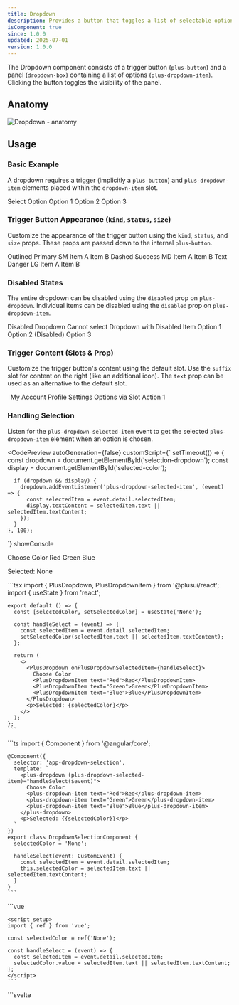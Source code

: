 ```yaml
---
title: Dropdown
description: Provides a button that toggles a list of selectable options (dropdown items).
isComponent: true
since: 1.0.0
updated: 2025-07-01
version: 1.0.0
---
```



The Dropdown component consists of a trigger button (`plus-button`) and a panel (`dropdown-box`) containing a list of options (`plus-dropdown-item`). Clicking the button toggles the visibility of the panel.

## Anatomy

<Image src={anatomy} alt="Dropdown - anatomy" />

## Usage

### Basic Example

A dropdown requires a trigger (implicitly a `plus-button`) and `plus-dropdown-item` elements placed within the `dropdown-item` slot.

<CodePreview autoGeneration={true}>
<plus-dropdown>
<Fragment slot="default">Select Option</Fragment>
<plus-dropdown-item text="Option 1">Option 1</plus-dropdown-item>
<plus-dropdown-item text="Option 2">Option 2</plus-dropdown-item>
<plus-dropdown-item text="Option 3">Option 3</plus-dropdown-item>
</plus-dropdown>
</CodePreview>

### Trigger Button Appearance (`kind`, `status`, `size`)

Customize the appearance of the trigger button using the `kind`, `status`, and `size` props. These props are passed down to the internal `plus-button`.

<CodePreview autoGeneration={true} horizontal>
  <plus-dropdown kind="outlined" status="primary" size="sm">
    <Fragment slot="default">Outlined Primary SM</Fragment>
    <plus-dropdown-item>Item A</plus-dropdown-item>
    <plus-dropdown-item>Item B</plus-dropdown-item>
  </plus-dropdown>
  <plus-dropdown kind="dashed" status="success" size="md">
    <Fragment slot="default">Dashed Success MD</Fragment>
    <plus-dropdown-item>Item A</plus-dropdown-item>
    <plus-dropdown-item>Item B</plus-dropdown-item>
  </plus-dropdown>
  <plus-dropdown kind="text" status="danger" size="lg">
    <Fragment slot="default">Text Danger LG</Fragment>
    <plus-dropdown-item>Item A</plus-dropdown-item>
    <plus-dropdown-item>Item B</plus-dropdown-item>
  </plus-dropdown>
</CodePreview>

### Disabled States

The entire dropdown can be disabled using the `disabled` prop on `plus-dropdown`. Individual items can be disabled using the `disabled` prop on `plus-dropdown-item`.

<CodePreview autoGeneration={true} horizontal>
  <plus-dropdown disabled>
    <Fragment slot="default">Disabled Dropdown</Fragment>
    <plus-dropdown-item>Cannot select</plus-dropdown-item>
  </plus-dropdown>
  <plus-dropdown>
    <Fragment slot="default">Dropdown with Disabled Item</Fragment>
    <plus-dropdown-item>Option 1</plus-dropdown-item>
    <plus-dropdown-item disabled>Option 2 (Disabled)</plus-dropdown-item>
    <plus-dropdown-item>Option 3</plus-dropdown-item>
  </plus-dropdown>
</CodePreview>

### Trigger Content (Slots & Prop)

Customize the trigger button's content using the default slot. Use the `suffix` slot for content on the right (like an additional icon). The `text` prop can be used as an alternative to the default slot.

<CodePreview autoGeneration={true} horizontal>
  <plus-dropdown>
    <Fragment slot="default">
      <plus-icon icon-name="user" style="margin-right: 0.5em"></plus-icon>
      My Account
      <plus-icon icon-name="cog" slot="suffix"></plus-icon>
    </Fragment>
    <plus-dropdown-item>Profile</plus-dropdown-item>
    <plus-dropdown-item>Settings</plus-dropdown-item>
  </plus-dropdown>
  <plus-dropdown>
    <Fragment slot="default">Options via Slot</Fragment>
    <plus-dropdown-item>Action 1</plus-dropdown-item>
  </plus-dropdown>
</CodePreview>


### Handling Selection

Listen for the `plus-dropdown-selected-item` event to get the selected `plus-dropdown-item` element when an option is chosen.

<CodePreview 
  autoGeneration={false} 
  customScript={`
    setTimeout(() => {
      const dropdown = document.getElementById('selection-dropdown');
      const display = document.getElementById('selected-color');
      
      if (dropdown && display) {
        dropdown.addEventListener('plus-dropdown-selected-item', (event) => {
          const selectedItem = event.detail.selectedItem;
          display.textContent = selectedItem.text || selectedItem.textContent;
        });
      }
    }, 100);
  `}
  showConsole
>
  <plus-dropdown id="selection-dropdown">
    <Fragment slot="default">Choose Color</Fragment>
    <plus-dropdown-item text="Red">Red</plus-dropdown-item>
    <plus-dropdown-item text="Green">Green</plus-dropdown-item>
    <plus-dropdown-item text="Blue">Blue</plus-dropdown-item>
  </plus-dropdown>
  <p>Selected: <span id="selected-color">None</span></p>

  <Fragment slot="react">
    ```tsx
    import { PlusDropdown, PlusDropdownItem } from '@plusui/react';
    import { useState } from 'react';

    export default () => {
      const [selectedColor, setSelectedColor] = useState('None');

      const handleSelect = (event) => {
        const selectedItem = event.detail.selectedItem;
        setSelectedColor(selectedItem.text || selectedItem.textContent);
      };

      return (
        <>
          <PlusDropdown onPlusDropdownSelectedItem={handleSelect}>
            Choose Color
            <PlusDropdownItem text="Red">Red</PlusDropdownItem>
            <PlusDropdownItem text="Green">Green</PlusDropdownItem>
            <PlusDropdownItem text="Blue">Blue</PlusDropdownItem>
          </PlusDropdown>
          <p>Selected: {selectedColor}</p>
        </>
      );
    };
    ```
  </Fragment>

  <Fragment slot="angular">
    ```ts
    import { Component } from '@angular/core';

    @Component({
      selector: 'app-dropdown-selection',
      template: `
        <plus-dropdown (plus-dropdown-selected-item)="handleSelect($event)">
          Choose Color
          <plus-dropdown-item text="Red">Red</plus-dropdown-item>
          <plus-dropdown-item text="Green">Green</plus-dropdown-item>
          <plus-dropdown-item text="Blue">Blue</plus-dropdown-item>
        </plus-dropdown>
        <p>Selected: {{selectedColor}}</p>
      `
    })
    export class DropdownSelectionComponent {
      selectedColor = 'None';

      handleSelect(event: CustomEvent) {
        const selectedItem = event.detail.selectedItem;
        this.selectedColor = selectedItem.text || selectedItem.textContent;
      }
    }
    ```
  </Fragment>

  <Fragment slot="vue">
    ```vue
    <template>
      <plus-dropdown @plus-dropdown-selected-item="handleSelect">
        Choose Color
        <plus-dropdown-item text="Red">Red</plus-dropdown-item>
        <plus-dropdown-item text="Green">Green</plus-dropdown-item>
        <plus-dropdown-item text="Blue">Blue</plus-dropdown-item>
      </plus-dropdown>
      <p>Selected: {{selectedColor}}</p>
    </template>

    <script setup>
    import { ref } from 'vue';

    const selectedColor = ref('None');

    const handleSelect = (event) => {
      const selectedItem = event.detail.selectedItem;
      selectedColor.value = selectedItem.text || selectedItem.textContent;
    };
    </script>
    ```
  </Fragment>

  <Fragment slot="svelte">
    ```svelte
    <script>
      import { onMount } from 'svelte';
      
      let selectedColor = 'None';
      let dropdownRef;

      onMount(() => {
        if (dropdownRef) {
          dropdownRef.addEventListener('plus-dropdown-selected-item', (event) => {
            const selectedItem = event.detail.selectedItem;
            selectedColor = selectedItem.text || selectedItem.textContent;
          });
        }
      });
    </script>

    <plus-dropdown bind:this={dropdownRef}>
      Choose Color
      <plus-dropdown-item text="Red">Red</plus-dropdown-item>
      <plus-dropdown-item text="Green">Green</plus-dropdown-item>
      <plus-dropdown-item text="Blue">Blue</plus-dropdown-item>
    </plus-dropdown>
    <p>Selected: {selectedColor}</p>
    ```
  </Fragment>

  <Fragment slot="html">
    ```html
    <plus-dropdown id="selection-dropdown-html">
      Choose Color
      <plus-dropdown-item text="Red">Red</plus-dropdown-item>
      <plus-dropdown-item text="Green">Green</plus-dropdown-item>
      <plus-dropdown-item text="Blue">Blue</plus-dropdown-item>
    </plus-dropdown>
    <p>Selected: <span id="selected-color-html">None</span></p>

    <script>
      const dropdown = document.getElementById('selection-dropdown-html');
      const display = document.getElementById('selected-color-html');
      
      dropdown.addEventListener('plus-dropdown-selected-item', (event) => {
        const selectedItem = event.detail.selectedItem;
        display.textContent = selectedItem.text || selectedItem.textContent;
      });
    </script>
    ```
  </Fragment>
</CodePreview>


## Visual Sections

### Layout & Spacing

<Image src={layoutSpacing} alt="Dropdown - layout spacing" />

### Light & Dark Mode

<Image src={lightDarkMode} alt="Dropdown - light & dark mode" />

## Accessibility (a11y)

*   **Keyboard Behavior:**
    *   The trigger button is focusable (`Tab`).
    *   Pressing `Enter` or `Space` on the button opens/closes the dropdown.
    *   When the dropdown is open:
        *   `ArrowDown` / `ArrowUp` navigates through focusable items.
        *   `Enter` or `Space` selects the focused item and closes the dropdown.
        *   `Escape` closes the dropdown without selection.
        *   Typing letters generally focuses the next item starting with that letter (browser implementation may vary).
*   **Screen Reader:**
    *   The trigger button uses `role="button"`, `aria-haspopup="listbox"`, and `aria-expanded` to indicate its function and state.
    *   `aria-controls` links the button to the dropdown panel (`role="listbox"`).
    *   Dropdown items use `role="option"`, `aria-selected`, and `aria-disabled`.
    *   Ensure items have meaningful text content either via the slot or the `text` prop.
*   **Required Developer Actions:**
    *   Provide clear and concise text for the trigger button (via slot or `text` prop).
    *   Ensure each `plus-dropdown-item` has meaningful content.
    *   If using custom content within items, ensure it's accessible.

## Design System

<EmbedContent url="https://www.figma.com/community/file/1310670219738074447/plus-ui-design-system" title="Plus UI Design System on Figma" />

## API Reference

<Aside type="note">
This section covers the API for both `plus-dropdown` and `plus-dropdown-item`.
</Aside>

### Properties (`plus-dropdown`)

| Name       | Type                                                              | Default     | Description                                                               | Required |
|------------|-------------------------------------------------------------------|-------------|---------------------------------------------------------------------------|----------|
| `size`     | `'sm' \| 'md' \| 'lg'`                                            | `'md'`      | Sets the size of the trigger button and influences item size.           | No       |
| `status`   | `'default' \| 'primary' \| 'success' \| 'warning' \| 'danger' \| 'info'` | `'default'` | Sets the status/color variant of the trigger button.                      | No       |
| `kind`     | `'filled' \| 'outlined' \| 'dashed' \| 'text'`                      | `'filled'`  | Sets the visual style of the trigger button.                             | No       |
| `disabled` | `boolean`                                                         | `false`     | Disables the dropdown interaction (trigger button).                       | No       |
| `text`     | `string`                                                          | `undefined` | Sets the text content of the trigger button (alternative to default slot). | No       |

### Properties (`plus-dropdown-item`)

| Name       | Type                  | Default     | Description                                                               | Required |
|------------|-----------------------|-------------|---------------------------------------------------------------------------|----------|
| `size`     | `'sm' \| 'md' \| 'lg'`  | `'md'`      | Sets the size of the dropdown item (usually matches dropdown size).      | No       |
| `disabled` | `boolean`             | `false`     | Disables the item, making it non-selectable.                              | No       |
| `selected` | `boolean`             | `false`     | Indicates if the item is currently selected (managed by parent dropdown). | No       |
| `text`     | `string`              | `undefined` | Text content for the item (alternative to slot), used for `aria-label`.   | No       |

### Events (`plus-dropdown`)

| Name                          | Payload Type                                 | Description                                                   |
|-------------------------------|----------------------------------------------|---------------------------------------------------------------|
| `plus-dropdown-open`          | `CustomEvent<void>`                          | Fired when the dropdown panel opens.                            |
| `plus-dropdown-close`         | `CustomEvent<void>`                          | Fired when the dropdown panel closes.                           |
| `plus-dropdown-selected-item` | `CustomEvent<{ selectedItem: HTMLElement }>` | Fired when an item is selected. `detail.selectedItem` is the selected `plus-dropdown-item` element. | 

### Slots (`plus-dropdown`)

| Name              | Description                                                |
|-------------------|------------------------------------------------------------|
| `default` (unnamed) | Content for the trigger button (overrides `text` prop).      |
| `suffix`          | Content placed to the right of the trigger button content. |
| `dropdown-item`   | Container for `plus-dropdown-item` elements.             |

### Slots (`plus-dropdown-item`)

| Name              | Description                                      |
|-------------------|--------------------------------------------------|
| `default` (unnamed) | The main content displayed within the item.      |

### CSS Shadow Parts (`plus-dropdown`)

| Part           | Description                       |
|----------------|-----------------------------------|
| `base`         | The main wrapper element.         |
| `button`       | The trigger button (`plus-button`). |
| `dropdown-box` | The dropdown panel container (`div`). |

### CSS Shadow Parts (`plus-dropdown-item`)

| Part   | Description                                  |
|--------|----------------------------------------------|
| `base` | The base wrapper of the item (`div` or host). |
| `item` | The listbox item element (`plus-list-box-item`). |

### CSS Custom Properties (`plus-dropdown-item`)

| Name                | Description                             |
|---------------------|-----------------------------------------|
| `--i-bg-default`    | Default background color.               |
| `--i-bg-hovered`    | Background color on hover.              |
| `--i-bg-pressed`    | Background color when pressed/active.   |
| `--i-text-color`    | Text color.                             |
| `--i-selected-bg`   | Background color when selected.         |

<Aside type="note">
`plus-dropdown` itself does not expose specific CSS custom properties. Styling is primarily controlled through the trigger button (`plus-button`) and the items (`plus-dropdown-item`).
</Aside>

